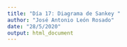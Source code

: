 ```yaml
---
title: "Día 17: Diagrama de Sankey "
author: "José Antonio León Rosado"
date: "28/5/2020"
output: html_document
---
```


